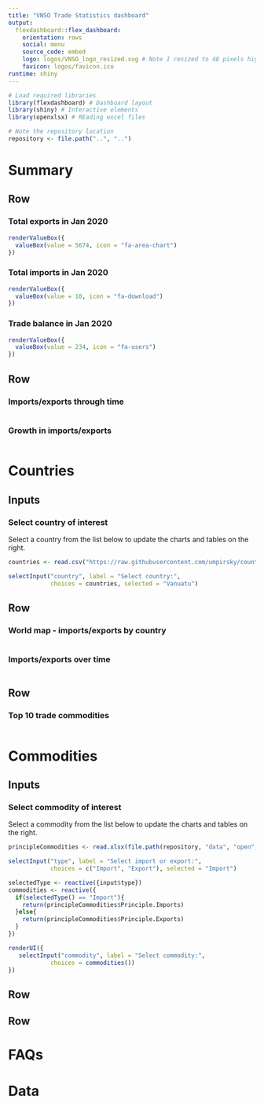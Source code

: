 ---
title: "VNSO Trade Statistics dashboard"
output: 
  flexdashboard::flex_dashboard:
    orientation: rows
    social: menu
    source_code: embed
    logo: logos/VNSO_logo_resized.svg # Note I resized to 48 pixels high to match banner height
    favicon: logos/favicon.ico
runtime: shiny
---

```{r setup, include=FALSE}
# Load required libraries
library(flexdashboard) # Dashboard layout
library(shiny) # Interactive elements
library(openxlsx) # REading excel files

# Note the repository location
repository <- file.path("..", "..")
```

Summary
=======================================================================

Row
-----------------------------------------------------------------------

### Total exports in Jan 2020 {.value-box}

```{r}
renderValueBox({
  valueBox(value = 5674, icon = "fa-area-chart")
})
```

### Total imports in Jan 2020 {.value-box}

```{r}
renderValueBox({
  valueBox(value = 10, icon = "fa-download")
})
```

### Trade balance in Jan 2020 {.value-box}

```{r}
renderValueBox({
  valueBox(value = 234, icon = "fa-users")
})
```

Row
-----------------------------------------------------------------------

### Imports/exports through time {data-width=700}

```{r}

```

### Growth in imports/exports {data-width=340}

```{r}

```

Countries
=======================================================================

Inputs {.sidebar}
-----------------------------------------------------------------------

### Select country of interest
  
Select a country from the list below to update the charts and tables on the right.

```{r}
countries <- read.csv("https://raw.githubusercontent.com/umpirsky/country-list/master/data/en_US/country.csv")[, 2]

selectInput("country", label = "Select country:",
            choices = countries, selected = "Vanuatu")
```

Row
-----------------------------------------------------------------------

### World map - imports/exports by country {data-width=700}

```{r}

```

### Imports/exports over time {data-width=340}

```{r}

```

Row
-----------------------------------------------------------------------

### Top 10 trade commodities

```{r}

```

Commodities
=======================================================================

Inputs {.sidebar}
-----------------------------------------------------------------------

### Select commodity of interest
  
Select a commodity from the list below to update the charts and tables on the right.

```{r}
principleCommodities <- read.xlsx(file.path(repository, "data", "open", "OPN_FINAL_ASY_PrincipleCommoditiesClassifications_31-01-20.xlsx"))

selectInput("type", label = "Select import or export:",
            choices = c("Import", "Export"), selected = "Import")

selectedType <- reactive({input$type})
commodities <- reactive({
  if(selectedType() == "Import"){
    return(principleCommodities$Principle.Imports)
  }else{
    return(principleCommodities$Principle.Exports)
  }
})

renderUI({
   selectInput("commodity", label = "Select commodity:",
            choices = commodities()) 
})
```

Row
-----------------------------------------------------------------------

Row
-----------------------------------------------------------------------

FAQs
=======================================================================

Data
=======================================================================

